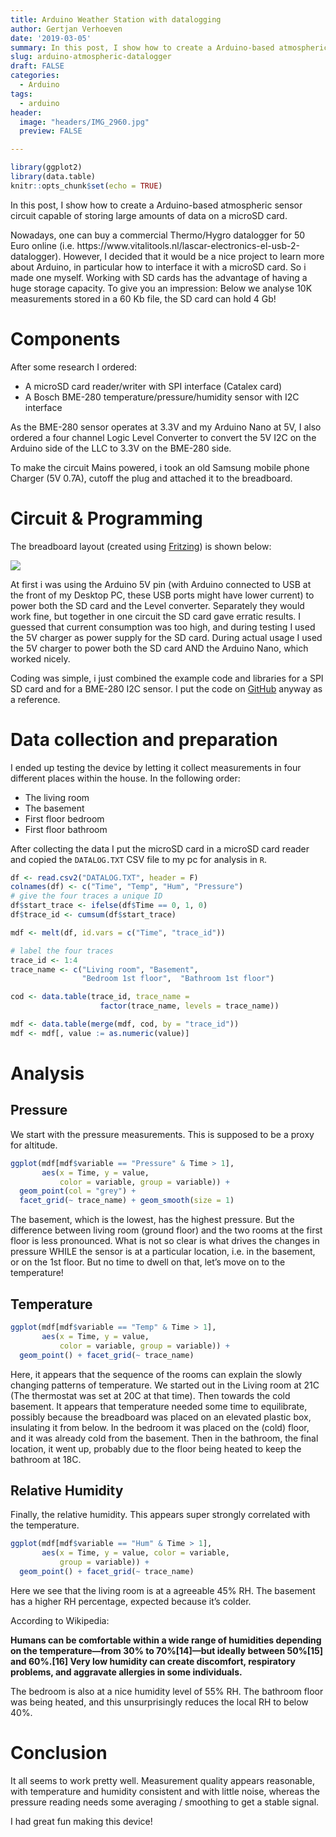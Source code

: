 ```yaml
---
title: Arduino Weather Station with datalogging
author: Gertjan Verhoeven
date: '2019-03-05'
summary: In this post, I show how to create a Arduino-based atmospheric sensor prototype capable of storing large amounts of data on a microSD card.
slug: arduino-atmospheric-datalogger
draft: FALSE
categories:
  - Arduino
tags:
  - arduino 
header:
  image: "headers/IMG_2960.jpg"
  preview: FALSE

---
```



```r
library(ggplot2)
library(data.table)
knitr::opts_chunk$set(echo = TRUE)
```

In this post, I show how to create a Arduino-based atmospheric sensor circuit capable of storing large amounts of data on a microSD card. 

Nowadays, one can buy a commercial Thermo/Hygro datalogger for 50 Euro online (i.e. https://www.vitalitools.nl/lascar-electronics-el-usb-2-datalogger). However, I decided that it would be a nice project to learn more about Arduino, in particular how to interface it with a microSD card.
So i made one myself. Working with SD cards has the advantage of having a huge storage capacity. To give you an impression: Below we analyse 10K measurements stored in a 60 Kb file, the SD card can hold 4 Gb!

# Components

After some research I ordered:

* A microSD card reader/writer with SPI interface (Catalex card)
* A Bosch BME-280 temperature/pressure/humidity sensor with I2C interface

As the BME-280 sensor operates at 3.3V and my Arduino Nano at 5V, I also ordered a four channel Logic Level Converter to convert the 5V I2C on the Arduino side of the LLC to 3.3V on the BME-280 side. 

To make the circuit Mains powered, i took an old Samsung mobile phone Charger (5V 0.7A), cutoff the plug and attached it to the breadboard.


# Circuit & Programming

The breadboard layout (created using [Fritzing](http://fritzing.org)) is shown below:

![](/post/2019-03-06-hygro_thermo_datalogger_files/figure-html/fritzing_datalogger_bb.png)

At first i was using the Arduino 5V pin (with Arduino connected to USB at the front of my Desktop PC, these USB ports might have lower current) to power both the SD card and the Level converter. Separately they would work fine, but together in one circuit the SD card gave erratic results. I guessed that current consumption was too high, and during testing I used the 5V charger as power supply for the SD card. During actual usage I used the 5V charger to power both the SD card AND the Arduino Nano, which worked nicely.

Coding was simple, i just combined the example code and libraries for a SPI SD card and for a BME-280 I2C sensor. I put the code on [GitHub](https://github.com/gsverhoeven/datalogger_bme280) anyway as a reference.

# Data collection and preparation

I ended up testing the device by letting it collect measurements in four different places within the house. In the following order:

* The living room
* The basement
* First floor bedroom
* First floor bathroom

After collecting the data I put the microSD card in a microSD card reader and copied the `DATALOG.TXT` CSV file to my pc for analysis in `R`.

```r
df <- read.csv2("DATALOG.TXT", header = F)
colnames(df) <- c("Time", "Temp", "Hum", "Pressure")
# give the four traces a unique ID
df$start_trace <- ifelse(df$Time == 0, 1, 0)
df$trace_id <- cumsum(df$start_trace)

mdf <- melt(df, id.vars = c("Time", "trace_id"))
```

```r
# label the four traces
trace_id <- 1:4
trace_name <- c("Living room", "Basement", 
                "Bedroom 1st floor",  "Bathroom 1st floor")

cod <- data.table(trace_id, trace_name = 
                    factor(trace_name, levels = trace_name))

mdf <- data.table(merge(mdf, cod, by = "trace_id"))
mdf <- mdf[, value := as.numeric(value)]
```

# Analysis

## Pressure

We start with the pressure measurements. This is supposed to be a proxy for altitude.

```r
ggplot(mdf[mdf$variable == "Pressure" & Time > 1], 
       aes(x = Time, y = value, 
           color = variable, group = variable)) +
  geom_point(col = "grey") + 
  facet_grid(~ trace_name) + geom_smooth(size = 1)
```

The basement, which is the lowest, has the highest pressure.
But the difference between living room (ground floor) and the two rooms at the first floor is less pronounced. What is not so clear is what drives the changes in pressure WHILE the sensor is at a particular location, i.e. in the basement, or on the 1st floor. But no time to dwell on that, let's move on to the temperature!

## Temperature

```r
ggplot(mdf[mdf$variable == "Temp" & Time > 1], 
       aes(x = Time, y = value, 
           color = variable, group = variable)) +
  geom_point() + facet_grid(~ trace_name)
```

Here, it appears that the sequence of the rooms can explain the slowly changing patterns of temperature. We started out in the Living room at 21C (The thermostat was set at 20C at that time). Then towards the cold basement. 
It appears that temperature needed some time to equilibrate, possibly because the breadboard was placed on an elevated plastic box, insulating it from below. In the bedroom it was placed on the (cold) floor, and it was already cold from the basement. Then in the bathroom, the final location, it went up, probably due to the floor being heated to keep the bathroom at 18C.

## Relative Humidity

Finally, the relative humidity. This appears super strongly correlated with the temperature. 

```r
ggplot(mdf[mdf$variable == "Hum" & Time > 1], 
       aes(x = Time, y = value, color = variable, 
           group = variable)) +
  geom_point() + facet_grid(~ trace_name)
```

Here we see that the living room is at a agreeable 45% RH.
The basement has a higher RH percentage, expected because it's colder.

According to Wikipedia: 

__Humans can be comfortable within a wide range of humidities depending on the temperature—from 30% to 70%[14]—but ideally between 50%[15] and 60%.[16] Very low humidity can create discomfort, respiratory problems, and aggravate allergies in some individuals.__

The bedroom is also at a nice humidity level of 55% RH. 
The bathroom floor was being heated, and this unsurprisingly reduces the local RH to below 40%.

# Conclusion

It all seems to work pretty well. Measurement quality appears reasonable, with temperature and humidity consistent and with little noise, whereas the pressure reading needs some averaging / smoothing to get a stable signal.

I had great fun making this device!
